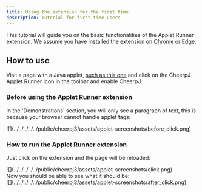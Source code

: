 ```yaml
---
title: Using the extension for the first time
description: Tutorial for first-time users
---
```


This tutorial will guide you on the basic functionalities of the Applet Runner extension. We assume you have installed the extension on [Chrome](/cheerpj-applet-runner/getting-started/install-chrome) or [Edge](/cheerpj-applet-runner/getting-started/install-edge).

## How to use

Visit a page with a Java applet, [such as this one](http://www.neilwallis.com/projects/java/water/index.php) and click on the CheerpJ Applet Runner icon in the toolbar and enable CheerpJ.

### Before using the Applet Runner extension

In the 'Demonstrations' section, you will only see a paragraph of text, this is because your browser cannot handle applet tags:

<div class="mx-24">
	![](../../../../../public/cheerpj3/assets/applet-screenshots/before_click.png)
</div>

### How to run the Applet Runner extension

Just click on the extension and the page will be reloaded:

<div class="mx-60">![](../../../../../public/cheerpj3/assets/applet-screenshots/click.png)</div>
Now you should be able to see what it should be:
<div class="mx-24">
	![](../../../../../public/cheerpj3/assets/applet-screenshots/after_click.png)
</div>

